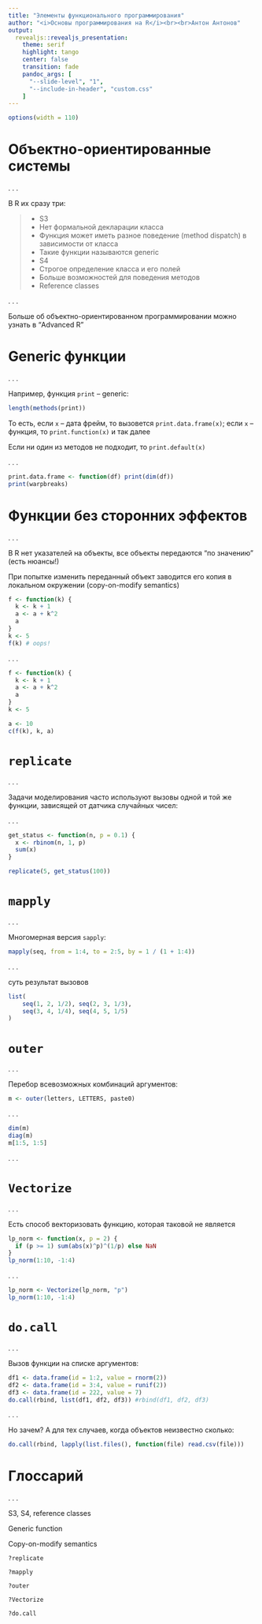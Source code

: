 ```yaml
---
title: "Элементы функционального программирования"
author: "<i>Основы программирования на R</i><br><br>Антон Антонов"
output: 
  revealjs::revealjs_presentation:
    theme: serif
    highlight: tango
    center: false
    transition: fade
    pandoc_args: [ 
      "--slide-level", "1", 
      "--include-in-header", "custom.css"
    ]
---
```


```r
options(width = 110)
```

# Объектно-ориентированные системы

. . .

В R их сразу три:

>- S3 
    + Нет формальной декларации класса
    + Функция может иметь разное поведение (method dispatch) в зависимости от класса
    + Такие функции называются generic
>- S4
    + Строгое определение класса и его полей
    + Больше возможностей для поведения методов
>- Reference classes

. . .

Больше об объектно-ориентированном программировании можно узнать в "Advanced R"

# Generic функции

. . .

Например, функция `print` -- generic:

```r
length(methods(print))
```

То есть, если `x` -- дата фрейм, то вызовется `print.data.frame(x)`; если `x` -- функция, то `print.function(x)` и так далее

Если ни один из методов не подходит, то `print.default(x)`

. . .

```r
print.data.frame <- function(df) print(dim(df))
print(warpbreaks)
```

# Функции без сторонних эффектов

. . .

В R нет указателей на объекты, все объекты передаются "по значению" (есть нюансы!) 

При попытке изменить переданный объект заводится его копия в локальном окружении (copy-on-modify semantics)

```r
f <- function(k) {
  k <- k + 1
  a <- a + k^2
  a
}
k <- 5
f(k) # oops!
```

. . .

```r
f <- function(k) {
  k <- k + 1
  a <- a + k^2
  a
}
k <- 5
```
```r
a <- 10
c(f(k), k, a)
```

# `replicate`

. . .

Задачи моделирования часто используют вызовы одной и той же функции, зависящей от датчика случайных чисел:
  
. . .

```r
get_status <- function(n, p = 0.1) {
  x <- rbinom(n, 1, p)
  sum(x)
}

replicate(5, get_status(100))
```

# `mapply`

. . .

Многомерная версия `sapply`:

```r
mapply(seq, from = 1:4, to = 2:5, by = 1 / (1 + 1:4))
```

. . .

суть результат вызовов

```r
list(
    seq(1, 2, 1/2), seq(2, 3, 1/3),
    seq(3, 4, 1/4), seq(4, 5, 1/5)
)
```

# `outer`

. . . 

Перебор всевозможных комбинаций аргументов: 

```r
m <- outer(letters, LETTERS, paste0)
```

. . .

```r
dim(m)
diag(m)
m[1:5, 1:5]
```

. . .

# `Vectorize`

. . .

Есть способ векторизовать функцию, которая таковой не является

```r
lp_norm <- function(x, p = 2) {
  if (p >= 1) sum(abs(x)^p)^(1/p) else NaN
}
lp_norm(1:10, -1:4)
```

. . .

```r
lp_norm <- Vectorize(lp_norm, "p")
lp_norm(1:10, -1:4)
```

# `do.call`

. . .

Вызов функции на списке аргументов:

```r
df1 <- data.frame(id = 1:2, value = rnorm(2))
df2 <- data.frame(id = 3:4, value = runif(2))
df3 <- data.frame(id = 222, value = 7)
do.call(rbind, list(df1, df2, df3)) #rbind(df1, df2, df3)
```

. . .

Но зачем? А для тех случаев, когда объектов неизвестно сколько:

```r
do.call(rbind, lapply(list.files(), function(file) read.csv(file)))
```

# Глоссарий

. . .

S3, S4, reference classes

Generic function

Copy-on-modify semantics

`?replicate`

`?mapply`

`?outer`

`?Vectorize`

`?do.call`
